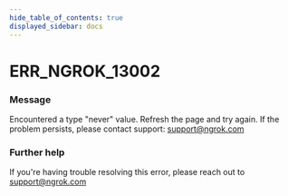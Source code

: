 ```yaml
---
hide_table_of_contents: true
displayed_sidebar: docs
---
```



# ERR_NGROK_13002

### Message

Encountered a type "never" value. Refresh the page and try again. If the problem persists, please contact support: support@ngrok.com

<ErrorDetails error="err_ngrok_13002" />

### Further help

If you're having trouble resolving this error, please reach out to [support@ngrok.com](mailto:support@ngrok.com?subject=Help%20with%20ERR_NGROK_13002)
